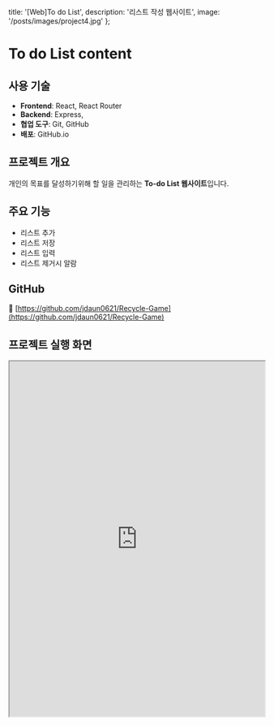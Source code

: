   title: '[Web]To do List',
  description: '리스트 작성 웹사이트',
  image: '/posts/images/project4.jpg'
};

# To do List content

## 사용 기술

- **Frontend**: React, React Router
- **Backend**: Express, 
- **협업 도구**: Git, GitHub  
- **배포**: GitHub.io  




## 프로젝트 개요

개인의 목표를 달성하기위해 할 일을 관리하는 **To-do List 웹사이트**입니다.  




## 주요 기능

- 리스트 추가  
- 리스트 저장
- 리스트 입력
- 리스트 제거시 알람



## GitHub

🔗 [https://github.com/jdaun0621/Recycle-Game](https://github.com/jdaun0621/Recycle-Game)



## 프로젝트 실행 화면

<iframe
  src="https://jdaun0621.github.io/To-do-list/"
  width="100%"
  height="700"
  style={{ border: '1px solid #ccc', borderRadius: '8px' }}
  title="TechPicks Demo"
/>
